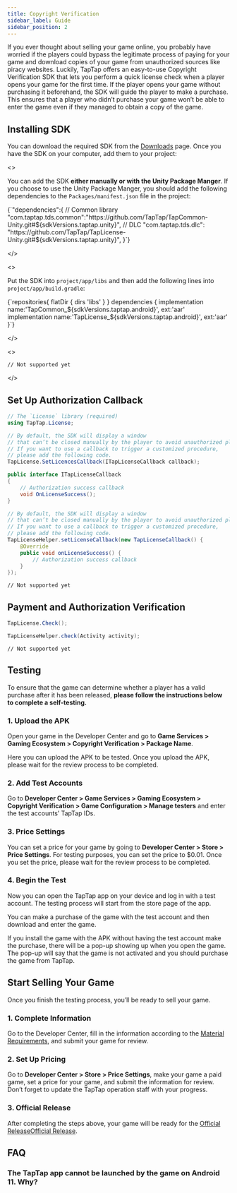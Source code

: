 ```yaml
---
title: Copyright Verification
sidebar_label: Guide
sidebar_position: 2
---
```



If you ever thought about selling your game online, you probably have worried if the players could bypass the legitimate process of paying for your game and download copies of your game from unauthorized sources like piracy websites. Luckily, TapTap offers an easy-to-use Copyright Verification SDK that lets you perform a quick license check when a player opens your game for the first time. If the player opens your game without purchasing it beforehand, the SDK will guide the player to make a purchase. This ensures that a player who didn’t purchase your game won’t be able to enter the game even if they managed to obtain a copy of the game.

## Installing SDK

You can download the required SDK from the [Downloads](/tap-download) page. Once you have the SDK on your computer, add them to your project:

<MultiLang>

<>

You can add the SDK **either manually or with the Unity Package Manger**. If you choose to use the Unity Package Manger, you should add the following dependencies to the `Packages/manifest.json` file in the project:

<CodeBlock className="json">
  {`"dependencies":{
    // Common library
    "com.taptap.tds.common":"https://github.com/TapTap/TapCommon-Unity.git#${sdkVersions.taptap.unity}",
    // DLC
    "com.taptap.tds.dlc": "https://github.com/TapTap/TapLicense-Unity.git#${sdkVersions.taptap.unity}",
}`}
</CodeBlock>

</>

<>

Put the SDK into `project/app/libs` and then add the following lines into `project/app/build.gradle`:

<CodeBlock className="groovy">
  {`repositories{
    flatDir {  
        dirs 'libs'  
    }  
}  
dependencies {
    implementation name:'TapCommon_${sdkVersions.taptap.android}', ext:'aar'
    implementation name:'TapLicense_${sdkVersions.taptap.android}', ext:'aar'
}`}
</CodeBlock>

</>

<>

```objc
// Not supported yet
```

</>

</MultiLang>

## Set Up Authorization Callback

<MultiLang>

```cs
// The `License` library (required)
using TapTap.License;

// By default, the SDK will display a window
// that can’t be closed manually by the player to avoid unauthorized players from entering the game.
// If you want to use a callback to trigger a customized procedure,
// please add the following code.
TapLicense.SetLicencesCallback(ITapLicenseCallback callback);

public interface ITapLicenseCallback
{
    // Authorization success callback
    void OnLicenseSuccess();
}
```

```java
// By default, the SDK will display a window
// that can’t be closed manually by the player to avoid unauthorized players from entering the game.
// If you want to use a callback to trigger a customized procedure,
// please add the following code.
TapLicenseHelper.setLicenseCallback(new TapLicenseCallback() {
    @Override
    public void onLicenseSuccess() {
        // Authorization success callback
    }
});
```

```objc
// Not supported yet
```

</MultiLang>

## Payment and Authorization Verification

<MultiLang>

```cs
TapLicense.Check();
```

```java
TapLicenseHelper.check(Activity activity);
```

```objc
// Not supported yet
```

</MultiLang>

## Testing

To ensure that the game can determine whether a player has a valid purchase after it has been released, **please follow the instructions below to complete a self-testing.**

### 1. Upload the APK

Open your game in the Developer Center and go to **Game Services > Gaming Ecosystem > Copyright Verification > Package Name**.

Here you can upload the APK to be tested. Once you upload the APK, please wait for the review process to be completed.

### 2. Add Test Accounts

Go to **Developer Center > Game Services > Gaming Ecosystem > Copyright Verification > Game Configuration > Manage testers** and enter the test accounts’ TapTap IDs.

### 3. Price Settings

You can set a price for your game by going to **Developer Center > Store > Price Settings**. For testing purposes, you can set the price to $0.01. Once you set the price, please wait for the review process to be completed.

### 4. Begin the Test

Now you can open the TapTap app on your device and log in with a test account. The testing process will start from the store page of the app.

You can make a purchase of the game with the test account and then download and enter the game.

If you install the game with the APK without having the test account make the purchase, there will be a pop-up showing up when you open the game. The pop-up will say that the game is not activated and you should purchase the game from TapTap.

## Start Selling Your Game

Once you finish the testing process, you’ll be ready to sell your game.

### 1. Complete Information

Go to the Developer Center, fill in the information according to the [Material Requirements](/store/store-material/), and submit your game for review.

### 2. Set Up Pricing

Go to **Developer Center > Store > Price Settings**, make your game a paid game, set a price for your game, and submit the information for review. Don’t forget to update the TapTap operation staff with your progress.

### 3. Official Release

After completing the steps above, your game will be ready for the <Conditional region="cn">[Official Release](/store/store-release/)</Conditional><Conditional region="global">[Official Release](/store/store-publish-game)</Conditional>.

## FAQ

### The TapTap app cannot be launched by the game on Android 11. Why?

<AndroidFaq />
